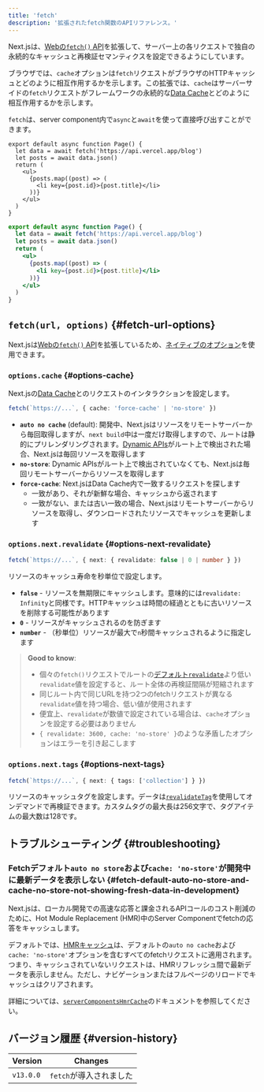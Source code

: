 ```yaml
---
title: 'fetch'
description: '拡張されたfetch関数のAPIリファレンス。'
---
```


Next.jsは、[Webの`fetch()` API](https://developer.mozilla.org/docs/Web/API/Fetch_API)を拡張して、サーバー上の各リクエストで独自の永続的なキャッシュと再検証セマンティクスを設定できるようにしています。

ブラウザでは、`cache`オプションは`fetch`リクエストがブラウザのHTTPキャッシュとどのように相互作用するかを示します。この拡張では、`cache`はサーバーサイドの`fetch`リクエストがフレームワークの永続的な[Data Cache](/docs/app/building-your-application/caching#data-cache)とどのように相互作用するかを示します。

`fetch`は、server component内で`async`と`await`を使って直接呼び出すことができます。

<Tabs>
<TabItem value="tsx" label="TypeScript">

```tsx title="app/page.tsx" switcher
export default async function Page() {
  let data = await fetch('https://api.vercel.app/blog')
  let posts = await data.json()
  return (
    <ul>
      {posts.map((post) => (
        <li key={post.id}>{post.title}</li>
      ))}
    </ul>
  )
}
```

</TabItem>
<TabItem value="jsx" label="JavaScript">

```jsx title="app/page.js" switcher
export default async function Page() {
  let data = await fetch('https://api.vercel.app/blog')
  let posts = await data.json()
  return (
    <ul>
      {posts.map((post) => (
        <li key={post.id}>{post.title}</li>
      ))}
    </ul>
  )
}
```

</TabItem>
</Tabs>

## `fetch(url, options)` {#fetch-url-options}

Next.jsは[Webの`fetch()` API](https://developer.mozilla.org/docs/Web/API/Fetch_API)を拡張しているため、[ネイティブのオプション](https://developer.mozilla.org/docs/Web/API/fetch#parameters)を使用できます。

### `options.cache` {#options-cache}

Next.jsの[Data Cache](/docs/app/building-your-application/caching#data-cache)とのリクエストのインタラクションを設定します。

```ts
fetch(`https://...`, { cache: 'force-cache' | 'no-store' })
```

- **`auto no cache`** (default): 開発中、Next.jsはリソースをリモートサーバーから毎回取得しますが、`next build`中は一度だけ取得しますので、ルートは静的にプリレンダリングされます。[Dynamic APIs](/docs/app/building-your-application/rendering/server-components#dynamic-rendering)がルート上で検出された場合、Next.jsは毎回リソースを取得します
- **`no-store`**: Dynamic APIsがルート上で検出されていなくても、Next.jsは毎回リモートサーバーからリソースを取得します
- **`force-cache`**: Next.jsはData Cache内で一致するリクエストを探します
  - 一致があり、それが新鮮な場合、キャッシュから返されます
  - 一致がない、または古い一致の場合、Next.jsはリモートサーバーからリソースを取得し、ダウンロードされたリソースでキャッシュを更新します

### `options.next.revalidate` {#options-next-revalidate}

```ts
fetch(`https://...`, { next: { revalidate: false | 0 | number } })
```

リソースのキャッシュ寿命を秒単位で設定します。

- **`false`** - リソースを無期限にキャッシュします。意味的には`revalidate: Infinity`と同様です。HTTPキャッシュは時間の経過とともに古いリソースを削除する可能性があります
- **`0`** - リソースがキャッシュされるのを防ぎます
- **`number`** - （秒単位）リソースが最大で`n`秒間キャッシュされるように指定します

> **Good to know**:
>
> - 個々の`fetch()`リクエストでルートの[デフォルト`revalidate`](/docs/app/api-reference/file-conventions/route-segment-config#revalidate)より低い`revalidate`値を設定すると、ルート全体の再検証間隔が短縮されます
> - 同じルート内で同じURLを持つ2つのfetchリクエストが異なる`revalidate`値を持つ場合、低い値が使用されます
> - 便宜上、`revalidate`が数値で設定されている場合は、`cache`オプションを設定する必要はありません
> - `{ revalidate: 3600, cache: 'no-store' }`のような矛盾したオプションはエラーを引き起こします

### `options.next.tags` {#options-next-tags}

```ts
fetch(`https://...`, { next: { tags: ['collection'] } })
```

リソースのキャッシュタグを設定します。データは[`revalidateTag`](https://nextjs.org/docs/app/api-reference/functions/revalidateTag)を使用してオンデマンドで再検証できます。カスタムタグの最大長は256文字で、タグアイテムの最大数は128です。

## トラブルシューティング {#troubleshooting}

### Fetchデフォルト`auto no store`および`cache: 'no-store'`が開発中に最新データを表示しない {#fetch-default-auto-no-store-and-cache-no-store-not-showing-fresh-data-in-development}

Next.jsは、ローカル開発での高速な応答と課金されるAPIコールのコスト削減のために、Hot Module Replacement (HMR)中のServer Componentでfetchの応答をキャッシュします。

デフォルトでは、[HMRキャッシュ](/docs/app/api-reference/config/next-config-js/serverComponentsHmrCache)は、デフォルトの`auto no cache`および`cache: 'no-store'`オプションを含むすべてのfetchリクエストに適用されます。つまり、キャッシュされていないリクエストは、HMRリフレッシュ間で最新データを表示しません。ただし、ナビゲーションまたはフルページのリロードでキャッシュはクリアされます。

詳細については、[`serverComponentsHmrCache`](/docs/app/api-reference/config/next-config-js/serverComponentsHmrCache)のドキュメントを参照してください。

## バージョン履歴 {#version-history}

| Version   | Changes                 |
| --------- | ----------------------- |
| `v13.0.0` | `fetch`が導入されました |
